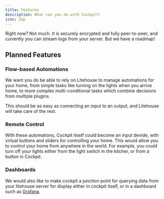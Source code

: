 ```yaml
---
title: Features
description: What can you do with Cockpit?
icon: Zap
---
```


Right now? Not much. It is securely encrypted and fully peer-to-peer, and currently you can stream logs from your server. But we have a roadmap!

## Planned Features

### Flow-based Automations

We want you do be able to rely on Litehouse to manage automations for your home, from
simple tasks like turning on the lights when you arrive home, to more complex multi-conditional
tasks which combine decisions from multiple plugins.

This should be as easy as connecting an input to an output, and Litehouse will take care of
the rest.

### Remote Control

With these automations, Cockpit itself could become an input devide, with virtual buttons and
sliders for controlling your home. This would allow you to control your home from anywhere
in the world. For example, you could turn off your lights either from the light switch in
the kitcher, or from a button in Cockpit.

### Dashboards

We would also like to make cockpit a junction point for querying data from your litehouse
server for display either in cockpit itself, or in a dashboard such as [Grafana](https://grafana.com/).

